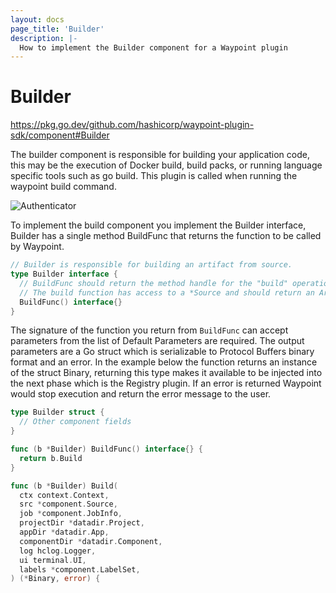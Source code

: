 ```yaml
---
layout: docs
page_title: 'Builder'
description: |-
  How to implement the Builder component for a Waypoint plugin
---
```


# Builder

https://pkg.go.dev/github.com/hashicorp/waypoint-plugin-sdk/component#Builder

The builder component is responsible for building your application code, this may be the execution of
Docker build, build packs, or running language specific tools such as go build. This plugin is called
when running the waypoint build command.

![Authenticator](/img/extending-waypoint/build.png)

To implement the build component you implement the Builder interface, Builder has a single method BuildFunc
that returns the function to be called by Waypoint.

```go
// Builder is responsible for building an artifact from source.
type Builder interface {
  // BuildFunc should return the method handle for the "build" operation.
  // The build function has access to a *Source and should return an Artifact.
  BuildFunc() interface{}
}
```

The signature of the function you return from `BuildFunc` can accept parameters from the list of Default Parameters are
required. The output parameters are a Go struct which is serializable to Protocol Buffers binary format and an error.
In the example below the function returns an instance of the struct Binary, returning this type makes it available
to be injected into the next phase which is the Registry plugin. If an error is returned Waypoint would stop execution
and return the error message to the user.

```go
type Builder struct {
  // Other component fields
}

func (b *Builder) BuildFunc() interface{} {
  return b.Build
}

func (b *Builder) Build(
  ctx context.Context,
  src *component.Source,
  job *component.JobInfo,
  projectDir *datadir.Project,
  appDir *datadir.App,
  componentDir *datadir.Component,
  log hclog.Logger,
  ui terminal.UI,
  labels *component.LabelSet,
) (*Binary, error) {
```
